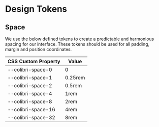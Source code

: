 
<Meta title="Design Tokens/Space" />

# Design Tokens

## Space
We use the below defined tokens to create a predictable and harmonious spacing for our interface. These tokens should be used for all padding, margin and position coordinates.

<table style={{ width: "100%" }}>
  <thead>
    <tr>
      <th>CSS Custom Property</th>
      <th>Value</th>
    </tr>
  </thead>
  <tbody>
    <tr>
      <td
        style={{
          paddingTop: "var(--colibri-space-0)",
          paddingBottom: "var(--colibri-space-0)",
        }}
      >
        --colibri-space-0
      </td>
      <td>0</td>
    </tr>
    <tr>
      <td
        style={{
          paddingTop: "var(--colibri-space-1)",
          paddingBottom: "var(--colibri-space-1)",
        }}
      >
        --colibri-space-1
      </td>
      <td>0.25rem</td>
    </tr>
    <tr>
      <td
        style={{
          paddingTop: "var(--colibri-space-2)",
          paddingBottom: "var(--colibri-space-2)",
        }}
      >
        --colibri-space-2
      </td>
      <td>0.5rem</td>
    </tr>
    <tr>
      <td
        style={{
          paddingTop: "var(--colibri-space-4)",
          paddingBottom: "var(--colibri-space-4)",
        }}
      >
        --colibri-space-4
      </td>
      <td>1rem</td>
    </tr>
    <tr>
      <td
        style={{
          paddingTop: "var(--colibri-space-8)",
          paddingBottom: "var(--colibri-space-8)",
        }}
      >
        --colibri-space-8
      </td>
      <td>2rem</td>
    </tr>
    <tr>
      <td
        style={{
          paddingTop: "var(--colibri-space-16)",
          paddingBottom: "var(--colibri-space-16)",
        }}
      >
        --colibri-space-16
      </td>
      <td>4rem</td>
    </tr>
    <tr>
      <td
        style={{
          paddingTop: "var(--colibri-space-32)",
          paddingBottom: "var(--colibri-space-32)",
        }}
      >
        --colibri-space-32
      </td>
      <td>8rem</td>
    </tr>
  </tbody>
</table>
